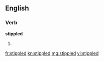 ==English==

===Verb===
'''stippled'''

# {{past of|stipple}}

[[fr:stippled]]
[[kn:stippled]]
[[mg:stippled]]
[[vi:stippled]]
